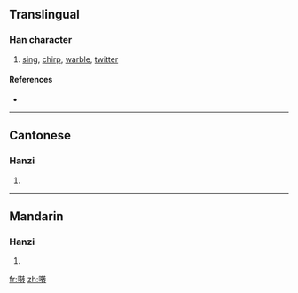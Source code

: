 {{also|囀}}
==Translingual==

===Han character===
{{Han char|rn=30|rad=口|as=08|sn=11|four=|canj=口大手戈 (RKQI)}}

# [[sing]], [[chirp]], [[warble]], [[twitter]]

====References====
* {{Han ref|kx=0196.261|hdz=10639.040|uh=556D|ud=21869}}

----

==Cantonese==

===Hanzi===
{{yue-hanzi|jyut=|y=jyun2|tra=囀}}

# {{defn|Cantonese|sort=口08}}

----

==Mandarin==

===Hanzi===
{{cmn-hanzi|tra=囀|pin=[[zhuàn]] ([[zhuan4]])|wg=chuan<sup>4</sup>}}

# {{defn|Mandarin|sort=口08}}

[[fr:啭]]
[[zh:啭]]